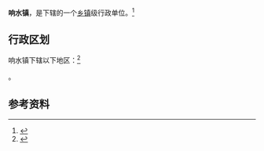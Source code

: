 {{中国乡级行政区|52/02/22/111/000}}

'''响水镇'''，是{{PRC admin/fullname|52/02/22/111/000|3}}下辖的一个[[乡镇|乡镇]]级行政单位。<ref>{{PRC admin/ref sgc|{{PRC admin/parent|52/02/22/111/000}}}}</ref>

== 行政区划 ==

响水镇下辖以下地区：<ref>{{PRC admin/ref sgc|52/02/22/111/000}}</ref>

{{PRC admin/children|52/02/22/111/000}}。

== 参考资料 ==

{{reflist}}

{{行政区划小作品}}
{{PRC admin/navcat|52/02/22/111/000}}